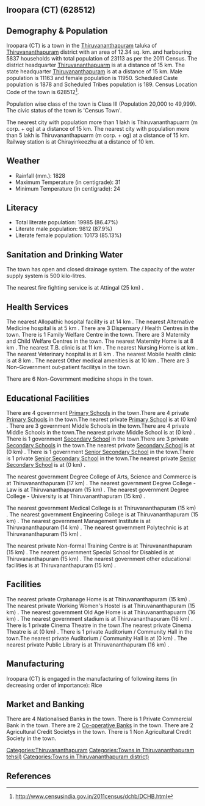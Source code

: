 {{Infobox settlement
| name=Iroopara (CT)
| native_name=
| native_name_lang=
| other_name=
| nickname=
| settlement_type=Town
| image_skyline=
| image_alt=
| image_caption=
| pushpin_map=India Kerala
| pushpin_label_position=right
| pushpin_map_alt=
| pushpin_map_caption=Location in Kerala, India
| latd=
| latm=
| lats=
| latNS=
| longd=
| longm=
| longs=
| longEW=
| coordinates_display=inline,title
| subdivision_type=Country
| subdivision_name={{flag|India}}
| subdivision_type1=[[States and territories of India|State]]
| subdivision_name1=Kerala 
| subdivision_type2=[[List of districts of India|District]]
| subdivision_name2=Thiruvananthapuram
| subdivision_type3=Tahsil
| subdivision_name3=Thiruvananthapuram 
| website=
| established_title=<!-- Established -->
| established_date=
| founder=
| named_for=
| government_type=
| governing_body=
| unit_pref=Metric
| area_footnotes=
| area_rank=
| area_total_km2=12.34
| elevation_footnotes=
| elevation_m=
| population_total=23113
| population_as_of=2011
| population_rank=
| population_density_km2=1873
| population_demonym=
| population_footnotes=
| demographics_type1=Languages=
| demographics1_title1=Official=
| demographics1_info1=[[Malayalam language|Malayalam]]
| timezone1=[[Indian Standard Time|IST]]
| utc_offset1==+5:30
| postal_code_type=[[Postal Index Number|PIN]]
| postal_code=
| area_code_type=Telephone code
| area_code=
| registration_plate=
| blank1_name_sec1=Nearest city
| blank1_info_sec1=[[Thiruvananthapuarm (m corp. + og) ]]
| blank2_name_sec1=[[Human sex ratio|Sex ratio]]
| blank2_info_sec1=1070
| blank3_name_sec1=Literacy
| blank3_info_sec1=86.47%
| blank1_name_sec2=[[2011 Census of India|2011 census]] code
| blank1_info_sec2=628512
| footnotes=
}}

== Iroopara (CT) (628512) ==

== Demography & Population ==

Iroopara (CT) is a town in the [[Thiruvananthapuram ]] taluka of [[Thiruvananthapuram]] district with an area of 12.34 sq. km. and harbouring 5837 households with total population of 23113 as per the 2011 Census. The district headquarter [[Thiruvananthapuarm]] is at a distance of 15 km. The state headquarter [[Thiruvananthapuram]] is at a distance of 15 km. Male population is 11163 and female population is 11950. Scheduled Caste population is 1878 and Scheduled Tribes population is 189. Census Location Code of the town is 628512<ref>http://www.censusindia.gov.in/2011census/dchb/DCHB.html</ref>.

Population wise class of the town is Class III (Population 20,000 to 49,999).
The civic status of the town is 'Census Town'.

The nearest city with population more than 1 lakh is Thiruvananthapuarm (m corp. + og)  at a distance of 15 km. The nearest city with population more than 5 lakh is Thiruvananthapuarm (m corp. + og) at a distance of 15 km. Railway station is at Chirayinkeezhu at a distance of 10 km.


== Weather ==  
* Rainfall (mm.): 1828 
* Maximum Temperature (in centigrade): 31
* Minimum Temperature (in centigrade): 24


== Literacy ==  
* Total literate population: 19985 (86.47%)
* Literate male population: 9812 (87.9%)
* Literate female population: 10173 (85.13%)


== Sanitation and Drinking Water ==  
The town has open and closed drainage system.
The capacity of the water supply system is 500 kilo-litres.

The nearest fire fighting service is at Attingal (25 km) .


== Health Services ==
The nearest Allopathic hospital facility is at 14 km .
The nearest Alternative Medicine hospital is at 5 km .
There are 3 Dispensary / Health Centres in the town.
There is 1 Family Welfare Centre in the town.
There are 3 Maternity and Child Welfare Centres in the town.
The nearest Maternity Home is at 8 km .
The nearest T.B. clinic is at 11 km .
The nearest Nursing Home is at  km .
The nearest Veterinary hospital is at 8 km .
The nearest Mobile health clinic is at 8 km .
The nearest Other medical amenities is at 10 km .
There are 3 Non-Government out-patient facilitys in the town.


There are 6 Non-Government medicine shops in the town.


== Educational Facilities ==
There are 4 government [[Primary School]]s in the town.There are 4 private [[Primary School]]s in the town.The nearest private [[Primary School]] is at  (0 km) .
There are 3 government Middle Schools in the town.There are 4 private Middle Schools in the town.The nearest private Middle School is at  (0 km) .
There is 1 government [[Secondary School]] in the town.There are 3 private [[Secondary School]]s in the town.The nearest private [[Secondary School]] is at  (0 km) .
There is 1 government [[Senior Secondary School]] in the town.There is 1 private [[Senior Secondary School]] in the town.The nearest private [[Senior Secondary School]] is at  (0 km) .
 
 
 
 
 
The nearest government Degree College of Arts, Science and Commerce is at Thiruvananthapuram (17 km) .
The nearest government Degree College - Law is at Thiruvananthapuram (15 km) .
The nearest government Degree College - University is at Thiruvananthapuram (15 km) .
 
The nearest government Medical College is at Thiruvananthapuram (15 km) .
The nearest government Engineering College is at Thiruvananthapuram (15 km) .
The nearest government Management Institute is at Thiruvananthapuram (14 km) .
The nearest government Polytechnic is at Thiruvananthapuram (15 km) .
 
The nearest private Non-formal Training Centre is at Thiruvananthapuram (15 km) .
The nearest government Special School for Disabled is at Thiruvananthapuram (15 km) .
The nearest government other educational facilities is at Thiruvananthapuram (15 km) .


== Facilities ==
The nearest private Orphanage Home is at Thiruvananthapuram (15 km) .
The nearest private Working Women's Hostel is at Thiruvananthapuram (15 km) .
The nearest government Old Age Home is at Thiruvananthapuarm (16 km) .
The nearest government stadium is at Thiruvananthapuram (16 km) .
There is 1 private Cinema Theatre in the town.The nearest private Cinema Theatre is at  (0 km) .
There is 1 private Auditorium / Community Hall in the town.The nearest private Auditorium / Community Hall is at  (0 km) .
The nearest private Public Library is at Thiruvananthapuram (16 km) .


== Manufacturing ==
Iroopara (CT) is engaged in the manufacturing of following items (in decreasing order of importance): Rice


== Market and Banking ==
There are 4 Nationalised Banks in the town.
There is 1 Private Commercial Bank in the town.
There are 2 [[Co-operative Bank]]s in the town.
There are 2 Agricultural Credit Societys in the town.
There is 1 Non Agricultural Credit Society in the town.


[[Categories:Thiruvananthapuram]]
[[Categories:Towns in Thiruvananthapuram  tehsil)]]
[[Categories:Towns in Thiruvananthapuram district)]]


== References ==
{{Reflist}}


